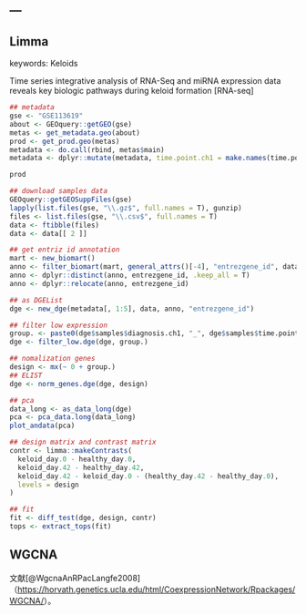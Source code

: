---
---

## Limma

keywords: Keloids

<GSE113619>

Time series integrative analysis of RNA-Seq and miRNA expression data reveals
key biologic pathways during keloid formation [RNA-seq]

```r
## metadata
gse <- "GSE113619"
about <- GEOquery::getGEO(gse)
metas <- get_metadata.geo(about)
prod <- get_prod.geo(metas)
metadata <- do.call(rbind, metas$main)
metadata <- dplyr::mutate(metadata, time.point.ch1 = make.names(time.point.ch1))
```

```r
prod
```

```r
## download samples data
GEOquery::getGEOSuppFiles(gse)
lapply(list.files(gse, "\\.gz$", full.names = T), gunzip)
files <- list.files(gse, "\\.csv$", full.names = T)
data <- ftibble(files)
data <- data[[ 2 ]]
```

```r
## get entriz id annotation
mart <- new_biomart()
anno <- filter_biomart(mart, general_attrs()[-4], "entrezgene_id", data$V1)
anno <- dplyr::distinct(anno, entrezgene_id, .keep_all = T)
anno <- dplyr::relocate(anno, entrezgene_id)
```

```r
## as DGEList
dge <- new_dge(metadata[, 1:5], data, anno, "entrezgene_id")
```

```r
## filter low expression
group. <- paste0(dge$samples$diagnosis.ch1, "_", dge$samples$time.point.ch1)
dge <- filter_low.dge(dge, group.)
```

```r
## nomalization genes
design <- mx(~ 0 + group.)
## ELIST
dge <- norm_genes.dge(dge, design)
```

```r
## pca
data_long <- as_data_long(dge)
pca <- pca_data.long(data_long)
plot_andata(pca)
```

```r
## design matrix and contrast matrix
contr <- limma::makeContrasts(
  keloid_day.0 - healthy_day.0,
  keloid_day.42 - healthy_day.42,
  keloid_day.42 - keloid_day.0 - (healthy_day.42 - healthy_day.0),
  levels = design
)
```

```r
## fit
fit <- diff_test(dge, design, contr)
tops <- extract_tops(fit)
```

## WGCNA

文献[@WgcnaAnRPacLangfe2008]（<https://horvath.genetics.ucla.edu/html/CoexpressionNetwork/Rpackages/WGCNA/>）。
